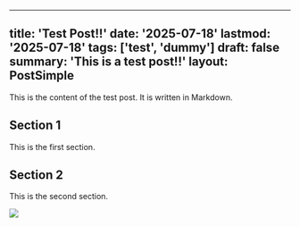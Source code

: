
---
title: 'Test Post!!'
date: '2025-07-18'
lastmod: '2025-07-18'
tags: ['test', 'dummy']
draft: false
summary: 'This is a test post!!'
layout: PostSimple
---

This is the content of the test post. It is written in Markdown.

## Section 1

This is the first section.

## Section 2

This is the second section.

![](/static/images/two-app/1.png)